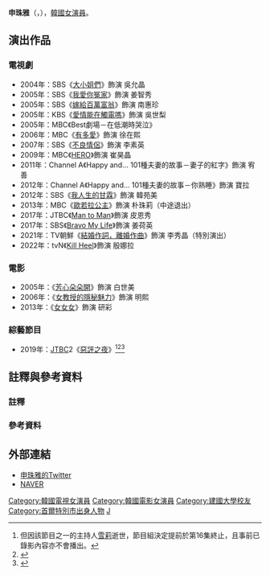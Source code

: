 {{藝人
|姓名 = 申珠雅
|類型 = 女演員
|圖片 = 
|圖片尺寸 = 
|圖片簡介 = 
|本名 = 
|外文名 = 신주아
|外文 = ko
|羅馬拼音 = Shin Ju Ah
|英文名 =
|暱稱 =
|其他藝名 = 
|國籍 = {{KOR}}
|出生日期 = {{birth_date_and_age|1984|3|20}}
|出生地點 = {{KOR}}[[首爾特別市|首爾特別市]]
|宗教信仰 = 
|語言 = [[韓語|韓語]]
|職業 = [[演員|演員]]
|教育程度 = [[建國大學|建國大學]]
|出道作 = 
|出道日期 = 1999年
|代表作 = 
|活躍年代 =
|唱片公司 = 
|經紀公司 = 935 Entertainment
|相關團體 = 
|網站 = 
}}

'''申珠雅'''（{{lang-ko|'''신주아'''}}，{{bd|1984年|3月20日}}），[[韓國|韓國]][[女演員|女演員]]。

== 演出作品 ==
=== 電視劇 ===
*2004年：SBS《[[大小姐們|大小姐們]]》飾演 吳允晶
*2005年：SBS《[[我愛你冤家|我愛你冤家]]》飾演 姜智秀
*2005年：SBS《[[嫁給百萬富翁|嫁給百萬富翁]]》飾演 南惠珍
*2005年：KBS《[[愛情能在觸電嗎|愛情能在觸電嗎]]》飾演 吳世梨
*2005年：MBC《Best劇場－在低潮時哭泣》
*2006年：MBC《[[有多愛|有多愛]]》飾演 徐在熙
*2007年：SBS《[[不良情侶|不良情侶]]》飾演 李素英
*2009年：MBC《[[HERO_(韓國電視劇)|HERO]]》飾演 崔昊晶
*2011年：Channel A《Happy and... 101種夫妻的故事－妻子的紅字》飾演 宥善
*2012年：Channel A《Happy and... 101種夫妻的故事－你熟睡》飾演 寶拉
*2012年：SBS《[[我人生的甘霖|我人生的甘霖]]》飾演 韓苑美
*2013年：MBC《[[歐若拉公主|歐若拉公主]]》飾演 朴珠莉（中途退出）
*2017年：JTBC《[[Man_to_Man|Man to Man]]》飾演 皮恩秀
*2017年：SBS《[[Bravo_My_Life|Bravo My Life]]》飾演 姜荷英
*2021年：TV朝鮮《[[結婚作詞，離婚作曲|結婚作詞，離婚作曲]]》飾演 李秀晶（特別演出）
*2022年：tvN《[[Kill_Heel|Kill Heel]]》飾演 殷娜拉

=== 電影 ===
*2005年：《[[芳心朵朵開|芳心朵朵開]]》飾演 白世美
*2006年：《[[女教授的隱秘魅力|女教授的隱秘魅力]]》飾演 明熙
*2013年：《[[女女女|女女女]]》飾演 研彩

=== 綜藝節目 ===
*2019年：[[JTBC|JTBC]]2《[[惡評之夜|惡評之夜]]》<ref group=註>但因該節目之一的主持人[[雪莉|雪莉]]逝世，節目組決定提前於第16集終止，且事前已錄影內容亦不會播出。</ref><ref>{{cite news|url=http://mbn.mk.co.kr/pages/news/newsView.php?news_seq_no=3964808&page=1|title=신주아 故 설리 애도 "`악플의 밤`서 환하게 반겨줘…더 빛나는 별이 되길"|publisher=MBN|date=2019-10-22|accessdate=2019-10-22|language=ko}}</ref><ref>{{cite news|url=http://www.ggilbo.com/news/articleView.html?idxno=714519#0BJz|title=신주아, '악플의 밤' 함께 했던 '영원한 별' '설리' 회상|publisher=ggilbo|date=2019-10-22|accessdate=2019-10-22|language=ko|archive-date=2019-12-12|archive-url=https://web.archive.org/web/20191212141420/http://www.ggilbo.com/news/articleView.html?idxno=714519#0BJz|dead-url=no}}</ref>

== 註釋與參考資料 ==
=== 註釋 ===
{{ReflistH|2}}
{{NoteFoot}}
{{ReflistF}}

=== 參考資料 ===
{{Reflist|2}}

== 外部連結 ==
*[http://twitter.com/joojoo0320 申珠雅的Twitter] {{Wayback|url=http://twitter.com/joojoo0320 |date=20160730095201 }}{{ko}}
*[http://people.search.naver.com/search.naver?where=nexearch&sm=tab_ppn&query=%EC%8B%A0%EC%A3%BC%EC%95%84&os=95876&ie=utf8&key=PeopleService NAVER] {{Wayback|url=http://people.search.naver.com/search.naver?where=nexearch&sm=tab_ppn&query=%EC%8B%A0%EC%A3%BC%EC%95%84&os=95876&ie=utf8&key=PeopleService |date=20160304114557 }}{{ko}}

{{DEFAULTSORT: Shin Ju Ah}}
[[Category:韓國電視女演員|Category:韓國電視女演員]]
[[Category:韓國電影女演員|Category:韓國電影女演員]]
[[Category:建國大學校友|Category:建國大學校友]]
[[Category:首爾特別市出身人物|Category:首爾特別市出身人物]]
[[Category:申姓|J]]